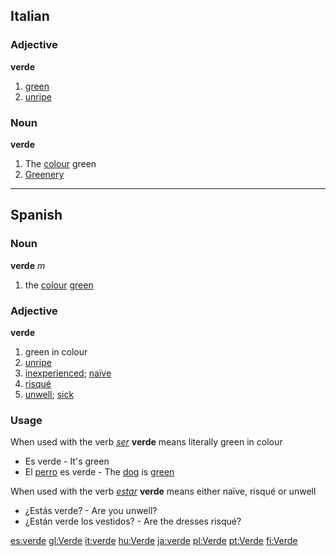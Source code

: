 ==Italian==
===Adjective===
'''verde'''
# [[green]]
# [[unripe]]
===Noun===
'''verde'''
# The [[colour]] green
# [[Greenery]]
----
==Spanish==

=== Noun ===
'''verde''' ''m''
# the [[colour]] [[green]]

=== Adjective ===
'''verde'''
# green in colour
# [[unripe]]
# [[inexperienced]]; [[naïve]]
# [[risqué]]
# [[unwell]]; [[sick]]

=== Usage ===
When used with the verb ''[[ser]]'' '''verde''' means literally green in colour
*Es verde - It's green
*El [[perro]] es verde - The [[dog]] is [[green]]
When used with the verb ''[[estar]]'' '''verde''' means either naïve, risqué or unwell
*¿Estás verde? - Are you unwell?
*¿Están verde los vestidos? - Are the dresses risqué?

[[es:verde]]
[[gl:Verde]]
[[it:verde]]
[[hu:Verde]]
[[ja:verde]]
[[pl:Verde]]
[[pt:Verde]]
[[fi:Verde]]
